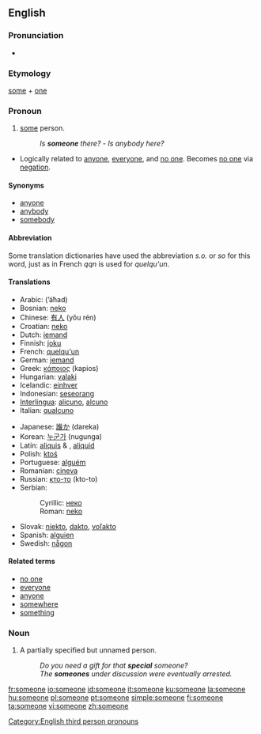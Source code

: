 ==English==

===Pronunciation===
* {{audio|en-us-someone.ogg|Audio (US)}}

===Etymology===
[[some]] + [[one]]

===Pronoun===
{{en-pron}}

# [[some]] person.
#: ''Is '''someone''' there?'' - ''Is anybody here?''
* Logically related to [[anyone]], [[everyone]], and [[no one]].  Becomes [[no one]] via [[negation]].

====Synonyms====
* [[anyone]]
* [[anybody]]
* [[somebody]]

====Abbreviation====
Some translation dictionaries have used the abbreviation ''s.o.'' or ''so'' for this word, just as in French ''qqn'' is used for ''quelqu'un''.

====Translations====
{{top}}
* Arabic: {{Arab|[[احد]]}} (’áħad)
* Bosnian: [[neko]]
* Chinese: [[有人]] (yǒu rén)
* Croatian: [[neko]]
* Dutch: [[iemand]]
* Finnish: [[joku]]
* French: [[quelqu'un]]
* German: [[jemand]]
* Greek: [[κάποιος]] (kapios) {{m}}
* Hungarian: [[valaki]]
* Icelandic: [[einhver]]
* Indonesian: [[seseorang]]
* [[Interlingua]]: [[alicuno]], [[alcuno]]
* Italian: [[qualcuno]]
{{mid}}
* Japanese: [[誰か]] (dareka)
* Korean: [[누군가]] (nugunga)
* Latin: [[aliquis]] {{m}} & {{f}}, [[aliquid]] {{n}}
* Polish: [[ktoś]]
* Portuguese: [[alguém]]
* Romanian: [[cineva]]
* Russian: [[кто-то]] (kto-to)
* Serbian:
*: Cyrillic: [[неко]]
*: Roman: [[neko]]
* Slovak: [[niekto#Slovak|niekto]], [[dakto#Slovak|dakto]], [[voľakto]]
* Spanish: [[alguien]]
* Swedish: [[någon]]
{{bottom}}

====Related terms====
* [[no one]]
* [[everyone]]
* [[anyone]]
* [[somewhere]]
* [[something]]

===Noun===
{{en-noun}}

# A partially specified but unnamed person.
#: ''Do you need a gift for that '''special''' someone?''
#: ''The '''someones''' under discussion were eventually arrested.''

[[Category:English third person pronouns]]

[[fr:someone]]
[[io:someone]]
[[id:someone]]
[[it:someone]]
[[ku:someone]]
[[la:someone]]
[[hu:someone]]
[[pl:someone]]
[[pt:someone]]
[[simple:someone]]
[[fi:someone]]
[[ta:someone]]
[[vi:someone]]
[[zh:someone]]